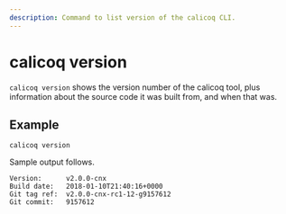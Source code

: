 ```yaml
---
description: Command to list version of the calicoq CLI.
---
```



# calicoq version

`calicoq version` shows the version number of the calicoq tool, plus
information about the source code it was built from, and when that was.

## Example

```
calicoq version
```

Sample output follows.

```
Version:      v2.0.0-cnx
Build date:   2018-01-10T21:40:16+0000
Git tag ref:  v2.0.0-cnx-rc1-12-g9157612
Git commit:   9157612
```
